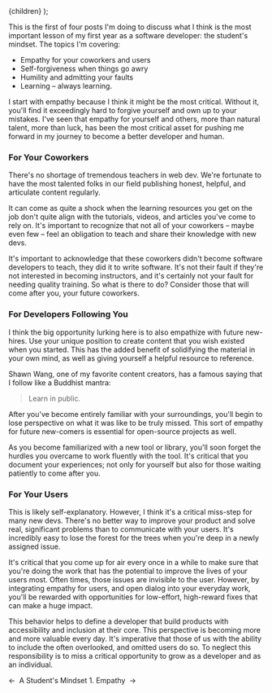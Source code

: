 
  <Layout title="A Students Mindset" subtitle="1. Empathy">
    {children}
  </Layout>
);

This is the first of four posts I'm doing to discuss what I think is the most important lesson of my first year as a software developer: the student's mindset. The topics I'm covering:

- Empathy for your coworkers and users
- Self-forgiveness when things go awry
- Humility and admitting your faults
- Learning – always learning.

I start with empathy because I think it might be the most critical. Without it, you'll find it exceedingly hard to forgive yourself and own up to your mistakes. I've seen that empathy for yourself and others, more than natural talent, more than luck, has been the most critical asset for pushing me forward in my journey to become a better developer and human.

### For Your Coworkers

There's no shortage of tremendous teachers in web dev. We're fortunate to have the most talented folks in our field publishing honest, helpful, and articulate content regularly.

It can come as quite a shock when the learning resources you get on the job don't quite align with the tutorials, videos, and articles you've come to rely on. It's important to recognize that not all of your coworkers – maybe even few – feel an obligation to teach and share their knowledge with new devs.

It's important to acknowledge that these coworkers didn't become software developers to teach, they did it to write software. It's not their fault if they're not interested in becoming instructors, and it's certainly not your fault for needing quality training. So what is there to do? Consider those that will come after you, your future coworkers.

### For Developers Following You

I think the big opportunity lurking here is to also empathize with future new-hires. Use your unique position to create content that you wish existed when you started. This has the added benefit of solidifying the material in your own mind, as well as giving yourself a helpful resource to reference.

Shawn Wang, one of my favorite content creators, has a famous saying that I follow like a Buddhist mantra:

> Learn in public.

After you've become entirely familiar with your surroundings, you'll begin to lose perspective on what it was like to be truly missed. This sort of empathy for future new-comers is essential for open-source projects as well.

As you become familiarized with a new tool or library, you'll soon forget the hurdles you overcame to work fluently with the tool. It's critical that you document your experiences; not only for yourself but also for those waiting patiently to come after you.

### For Your Users

This is likely self-explanatory. However, I think it's a critical miss-step for many new devs. There's no better way to improve your product and solve real, significant problems than to communicate with your users. It's incredibly easy to lose the forest for the trees when you're deep in a newly assigned issue.

It's critical that you come up for air every once in a while to make sure that you're doing the work that has the potential to improve the lives of your users most. Often times, those issues are invisible to the user. However, by integrating empathy for users, and open dialog into your everyday work, you'll be rewarded with opportunities for low-effort, high-reward fixes that can make a huge impact.

This behavior helps to define a developer that build products with accessibility and inclusion at their core. This perspective is becoming more and more valuable every day. It's imperative that those of us with the ability to include the often overlooked, and omitted users do so. To neglect this responsibility is to miss a critical opportunity to grow as a developer and as an individual.

<div className="linkContainer">
  <Link prefetch href="/blog/students-mindset">
    <a className="prev">
      ←&nbsp;&nbsp;<span>A Student's Mindset</span>
    </a>
  </Link>
  <a className="next disabled">
    <span>1. Empathy</span>&nbsp;&nbsp;→
  </a>
</div>
